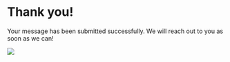 
# Thank you!

Your message has been submitted successfully. We will reach out to you as soon as we can!

![](../images/hat.jpg)